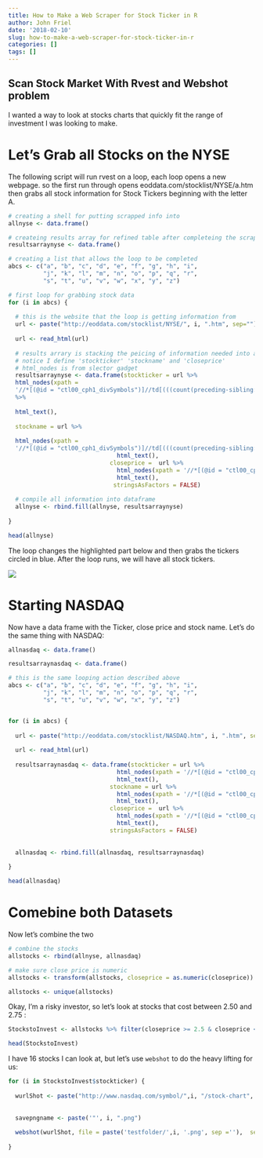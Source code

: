 ```yaml
---
title: How to Make a Web Scraper for Stock Ticker in R
author: John Friel
date: '2018-02-10'
slug: how-to-make-a-web-scraper-for-stock-ticker-in-r
categories: []
tags: []
---
```



## Scan Stock Market With Rvest and Webshot problem

I wanted a way to look at stocks charts that quickly fit the range of investment I was looking to make. 

# Let's Grab all Stocks on the NYSE

The following script will run rvest on a loop, each loop opens a new webpage. so the first run through opens eoddata.com/stocklist/NYSE/a.htm then grabs all stock information for Stock Tickers beginning with the letter A. 

```r

# creating a shell for putting scrapped info into
allnyse <- data.frame()

# createing results array for refined table after completeing the scrape
resultsarraynyse <- data.frame()

# creating a list that allows the loop to be completed
abcs <- c("a", "b", "c", "d", "e", "f", "g", "h", "i",
          "j", "k", "l", "m", "n", "o", "p", "q", "r",
          "s", "t", "u", "v", "w", "x", "y", "z")

# first loop for grabbing stock data
for (i in abcs) {
  
  # this is the website that the loop is getting information from
  url <- paste("http://eoddata.com/stocklist/NYSE/", i, ".htm", sep="")
  
  url <- read_html(url)
  
  # results arrary is stacking the peicing of information needed into a dtafram
  # notice I define 'stockticker' 'stockname' and 'closeprice' 
  # html_nodes is from slector gadget 
  resultsarraynyse <- data.frame(stockticker = url %>% 
  html_nodes(xpath =
  '//*[(@id = "ctl00_cph1_divSymbols")]//td[(((count(preceding-sibling::*) + 1) = 1) and parent::*)]')
  %>%
 
  html_text(), 
 
  stockname = url %>% 
  
  html_nodes(xpath = 
  '//*[(@id = "ctl00_cph1_divSymbols")]//td[(((count(preceding-sibling::*) + 1) = 2) and parent::*)]') %>%
                               html_text(),
                             closeprice =  url %>% 
                               html_nodes(xpath = '//*[(@id = "ctl00_cph1_divSymbols")]//td[(((count(preceding-sibling::*) + 1) = 5) and parent::*)]') %>%
                               html_text(),
                              stringsAsFactors = FALSE)
  
  # compile all information into dataframe
  allnyse <- rbind.fill(allnyse, resultsarraynyse)
  
}

head(allnyse)

```

The loop changes the highlighted part below and then grabs the tickers circled in blue. After the loop runs, we will have all stock tickers. 

\center ![](/images/LoopGrabbingEachTicker.PNG) \center

# Starting NASDAQ

Now  have a data frame with the Ticker, close price and stock name. Let's do the same thing with NASDAQ:

```r


allnasdaq <- data.frame()

resultsarraynasdaq <- data.frame()

# this is the same looping action described above
abcs <- c("a", "b", "c", "d", "e", "f", "g", "h", "i",
          "j", "k", "l", "m", "n", "o", "p", "q", "r",
          "s", "t", "u", "v", "w", "x", "y", "z")


for (i in abcs) {
  
  url <- paste("http://eoddata.com/stocklist/NASDAQ.htm", i, ".htm", sep="")
  
  url <- read_html(url)
  
  resultsarraynasdaq <- data.frame(stockticker = url %>% 
                               html_nodes(xpath = '//*[(@id = "ctl00_cph1_divSymbols")]//td[(((count(preceding-sibling::*) + 1) = 1) and parent::*)]') %>%
                               html_text(), 
                             stockname = url %>% 
                               html_nodes(xpath = '//*[(@id = "ctl00_cph1_divSymbols")]//td[(((count(preceding-sibling::*) + 1) = 2) and parent::*)]') %>%
                               html_text(),
                             closeprice =  url %>% 
                               html_nodes(xpath = '//*[(@id = "ctl00_cph1_divSymbols")]//td[(((count(preceding-sibling::*) + 1) = 5) and parent::*)]') %>%
                               html_text(),
                             stringsAsFactors = FALSE)
  
  
  allnasdaq <- rbind.fill(allnasdaq, resultsarraynasdaq)
  
}

head(allnasdaq)

```

# Comebine both Datasets

Now let's combine the two 

```r
# combine the stocks
allstocks <- rbind(allnyse, allnasdaq)

# make sure close price is numeric
allstocks <- transform(allstocks, closeprice = as.numeric(closeprice))

allstocks <- unique(allstocks)


```

Okay, I'm a risky investor, so let's look at stocks that cost between 2.50 and 2.75 :

```r
StockstoInvest <- allstocks %>% filter(closeprice >= 2.5 & closeprice < 2.75)

head(StockstoInvest)

```

I have 16 stocks I can look at, but let's use `webshot` to do the heavy lifting for us:

```r


for (i in StockstoInvest$stockticker) {
 
  wurlShot <- paste("http://www.nasdaq.com/symbol/",i, "/stock-chart", sep = '')
 
  
  savepngname <- paste('"', i, ".png")
 
  webshot(wurlShot, file = paste('testfolder/',i, '.png', sep =''),  selector = ".marginT5px img")
 
}
```

